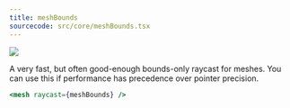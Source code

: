 ```yaml
---
title: meshBounds
sourcecode: src/core/meshBounds.tsx
---
```


[![](https://img.shields.io/badge/-storybook-%23ff69b4)](https://drei.vercel.app/?path=/story/misc-meshbounds--mesh-bounds-st)

A very fast, but often good-enough bounds-only raycast for meshes. You can use this if performance has precedence over pointer precision.

```jsx
<mesh raycast={meshBounds} />
```
